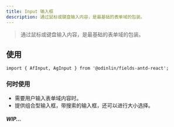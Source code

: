 ```yaml
---
title: Input 输入框
description: 通过鼠标或键盘输入内容，是最基础的表单域的包装。
---
```


> 通过鼠标或键盘输入内容，是最基础的表单域的包装。

## 使用

```tsx
import { AfInput, AgInput } from '@odinlin/fields-antd-react';
```

### 何时使用
- 需要用户输入表单域内容时。
- 提供组合型输入框，带搜索的输入框，还可以进行大小选择。

##### WIP...
